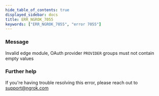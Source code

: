 ```yaml
---
hide_table_of_contents: true
displayed_sidebar: docs
title: ERR_NGROK_7055
keywords: ["ERR_NGROK_7055", "error 7055"]
---
```


### Message

Invalid edge module, OAuth provider `PROVIDER` groups must not contain empty values

### Further help

If you're having trouble resolving this error, please reach out to [support@ngrok.com](mailto:support@ngrok.com?subject=Help%20with%20ERR_NGROK_7055)
